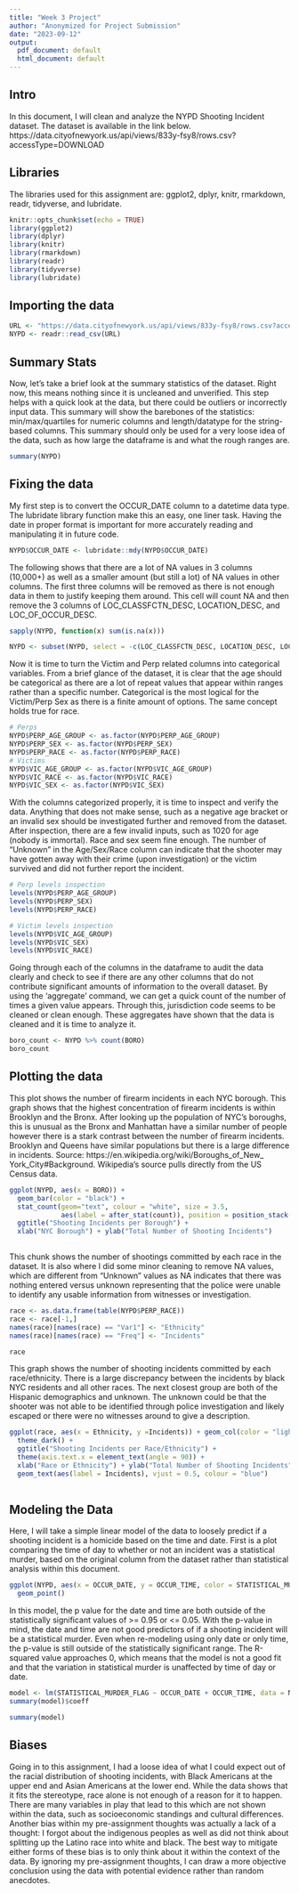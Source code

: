 ---
title: "Week 3 Project"
author: "Anonymized for Project Submission"
date: "2023-09-12"
output:
  pdf_document: default
  html_document: default
---

## Intro
In this document, I will clean and analyze the NYPD Shooting Incident dataset. The dataset is available in
the link below. https://data.cityofnewyork.us/api/views/833y-fsy8/rows.csv?accessType=DOWNLOAD

## Libraries

The libraries used for this assignment are:
ggplot2, dplyr, knitr, rmarkdown, readr, tidyverse, and lubridate.
```{r setup, include=FALSE}
knitr::opts_chunk$set(echo = TRUE)
library(ggplot2)
library(dplyr)
library(knitr)
library(rmarkdown)
library(readr)
library(tidyverse)
library(lubridate)
```

## Importing the data
```{r echo = TRUE}
URL <- "https://data.cityofnewyork.us/api/views/833y-fsy8/rows.csv?accessType=DOWNLOAD"
NYPD <- readr::read_csv(URL)

```
## Summary Stats
Now, let’s take a brief look at the summary statistics of the dataset. Right now, this means nothing since
it is uncleaned and unverified. This step helps with a quick look at the data, but there could be outliers
or incorrectly input data. This summary will show the barebones of the statistics: min/max/quartiles for
numeric columns and length/datatype for the string-based columns. This summary should only be used for
a very loose idea of the data, such as how large the dataframe is and what the rough ranges are.

```{r, echo = TRUE}
summary(NYPD)
```

## Fixing the data
My first step is to convert the OCCUR_DATE column to a datetime data type. The lubridate library
function make this an easy, one liner task. Having the date in proper format is important for more accurately
reading and manipulating it in future code.

```{r echo = TRUE}
NYPD$OCCUR_DATE <- lubridate::mdy(NYPD$OCCUR_DATE)

```

The following shows that there are a lot of NA values in 3 columns (10,000+) as well as a smaller amount
(but still a lot) of NA values in other columns. The first three columns will be removed as there is not
enough data in them to justify keeping them around. This cell will count NA and then remove the 3 columns
of LOC_CLASSFCTN_DESC, LOCATION_DESC, and LOC_OF_OCCUR_DESC.

```{r, echo = TRUE}
sapply(NYPD, function(x) sum(is.na(x)))
```
```{r}
NYPD <- subset(NYPD, select = -c(LOC_CLASSFCTN_DESC, LOCATION_DESC, LOC_OF_OCCUR_DESC))
```

Now it is time to turn the Victim and Perp related columns into categorical variables. From a brief glance
of the dataset, it is clear that the age should be categorical as there are a lot of repeat values that appear
within ranges rather than a specific number. Categorical is the most logical for the Victim/Perp Sex as there
is a finite amount of options. The same concept holds true for race.

```{r}
# Perps
NYPD$PERP_AGE_GROUP <- as.factor(NYPD$PERP_AGE_GROUP)
NYPD$PERP_SEX <- as.factor(NYPD$PERP_SEX)
NYPD$PERP_RACE <- as.factor(NYPD$PERP_RACE)
# Victims
NYPD$VIC_AGE_GROUP <- as.factor(NYPD$VIC_AGE_GROUP)
NYPD$VIC_RACE <- as.factor(NYPD$VIC_RACE)
NYPD$VIC_SEX <- as.factor(NYPD$VIC_SEX)

```

With the columns categorized properly, it is time to inspect and verify the data. Anything that does not
make sense, such as a negative age bracket or an invalid sex should be investigated further and removed
from the dataset. After inspection, there are a few invalid inputs, such as 1020 for age (nobody is immortal).
Race and sex seem fine enough. The number of “Unknown” in the Age/Sex/Race column can indicate that
the shooter may have gotten away with their crime (upon investigation) or the victim survived and did not
further report the incident.

```{r}
# Perp levels inspection
levels(NYPD$PERP_AGE_GROUP)
levels(NYPD$PERP_SEX)
levels(NYPD$PERP_RACE)

# Victim levels inspection
levels(NYPD$VIC_AGE_GROUP)
levels(NYPD$VIC_SEX)
levels(NYPD$VIC_RACE)

```

Going through each of the columns in the dataframe to audit the data clearly and check to see if there are
any other columns that do not contribute significant amounts of information to the overall dataset. By using
the ‘aggregate’ command, we can get a quick count of the number of times a given value appears. Through
this, jurisdiction code seems to be cleaned or clean enough. These aggregates have shown that the data is
cleaned and it is time to analyze it.

```{r}
boro_count <- NYPD %>% count(BORO)
boro_count

```

## Plotting the data
This plot shows the number of firearm incidents in each NYC borough. This graph shows that the highest
concentration of firearm incidents is within Brooklyn and the Bronx. After looking up the population of
NYC’s boroughs, this is unusual as the Bronx and Manhattan have a similar number of people however there
is a stark contrast between the number of firearm incidents. Brooklyn and Queens have similar populations
but there is a large difference in incidents. Source: https://en.wikipedia.org/wiki/Boroughs_of_New_
York_City#Background. Wikipedia’s source pulls directly from the US Census data.
```{r}
ggplot(NYPD, aes(x = BORO)) +
  geom_bar(color = "black") +
  stat_count(geom="text", colour = "white", size = 3.5,
             aes(label = after_stat(count)), position = position_stack(vjust = 0.5)) +
  ggtitle("Shooting Incidents per Borough") + 
  xlab("NYC Borough") + ylab("Total Number of Shooting Incidents")
  
```
This chunk shows the number of shootings committed by each race in the dataset. It is also where I did some minor cleaning to remove NA values, which are different from "Unknown" values as NA indicates that there was nothing entered versus unknown representing that the police were unable to identify any usable information from witnesses or investigation.  

```{r}
race <- as.data.frame(table(NYPD$PERP_RACE))
race <- race[-1,]
names(race)[names(race) == "Var1"] <- "Ethnicity"
names(race)[names(race) == "Freq"] <- "Incidents"

race

```

This graph shows the number of shooting incidents committed by each race/ethnicity. There is a large
discrepancy between the incidents by black NYC residents and all other races. The next closest group are
both of the Hispanic demographics and unknown. The unknown could be that the shooter was not able
to be identified through police investigation and likely escaped or there were no witnesses around to give a
description.
```{r}
ggplot(race, aes(x = Ethnicity, y =Incidents)) + geom_col(color = "lightblue")  +
  theme_dark() +
  ggtitle("Shooting Incidents per Race/Ethnicity") + 
  theme(axis.text.x = element_text(angle = 90)) + 
  xlab("Race or Ethnicity") + ylab("Total Number of Shooting Incidents") +
  geom_text(aes(label = Incidents), vjust = 0.5, colour = "blue")
  
```






## Modeling the Data

Here, I will take a simple linear model of the data to loosely predict if a shooting incident is a homicide
based on the time and date. First is a plot comparing the time of day to whether or not an incident was a
statistical murder, based on the original column from the dataset rather than statistical analysis within this
document.
```{r}
ggplot(NYPD, aes(x = OCCUR_DATE, y = OCCUR_TIME, color = STATISTICAL_MURDER_FLAG)) + 
  geom_point()
```

In this model, the p value for the date and time are both outside of the statistically significant values of
>= 0.95 or <= 0.05. With the p-value in mind, the date and time are not good predictors of if a shooting
incident will be a statistical murder. Even when re-modeling using only date or only time, the p-value is
still outside of the statistically significant range. The R-squared value approaches 0, which means that the
model is not a good fit and that the variation in statistical murder is unaffected by time of day or date.

```{r}
model <- lm(STATISTICAL_MURDER_FLAG ~ OCCUR_DATE + OCCUR_TIME, data = NYPD)
summary(model)$coeff

```
```{r}
summary(model)
```

## Biases
Going in to this assignment, I had a loose idea of what I could expect out of the racial distribution of shooting
incidents, with Black Americans at the upper end and Asian Americans at the lower end. While the data
shows that it fits the stereotype, race alone is not enough of a reason for it to happen. There are many
variables in play that lead to this which are not shown within the data, such as socioeconomic standings
and cultural differences. Another bias within my pre-assignment thoughts was actually a lack of a thought:
I forgot about the indigenous peoples as well as did not think about splitting up the Latino race into white
and black. The best way to mitigate either forms of these bias is to only think about it within the context of
the data. By ignoring my pre-assignment thoughts, I can draw a more objective conclusion using the data
with potential evidence rather than random anecdotes.
